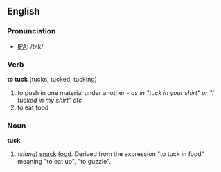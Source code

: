==English==
===Pronunciation===
*[[IPA]]: /tʌk/
===Verb===
'''to tuck''' (tucks, tucked, tucking)
# to push in one material under another - ''as in "tuck in your shirt" or "I tucked in my shirt" etc''
# to eat food
===Noun===
'''tuck'''
# (''slang'') [[snack]] [[food]]. Derived from the expression "to tuck in food" meaning "to eat up", "to guzzle".